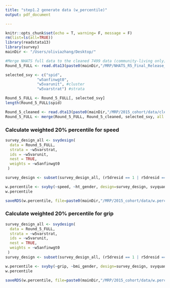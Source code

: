 ```yaml
---
title: "step1.2 generate data (w_percentile)"
output: pdf_document

---
```


```r
knitr::opts_chunk$set(echo = T, warning= F, message = F)
rm(list=ls(all=TRUE))
library(readstata13)
library(survey)
mainDir <- "/Users/oliviazhang/Desktop/"
```



```r
#Merge NHATS full data to the cleaned 7499 data (community-living only)
Round_5_FULL <- read.dta13(paste0(mainDir,"/MRP/NHATS_R5_Final_Release_STATA_V3/NHATS_Round_5_SP_File_V2.dta"))

selected_svy <- c("spid",
              "w5anfinwgt0", 
              "w5varunit", #cluster
              "w5varstrat") #strata

Round_5_FULL <- Round_5_FULL[, selected_svy]
length(Round_5_FULL$spid)

Round_5_cleaned <- read.dta13(paste0(mainDir,"/MRP/2015_cohort/data/cleaned_data_7499.dta"))
Round_5_FULL <- merge(Round_5_FULL, Round_5_cleaned, selected_svy, all.x=TRUE)
```



### Calculate weighted 20% percentile for speed
```r
survey_design_all <- svydesign(
  data = Round_5_FULL, 
  strata = ~w5varstrat, 
  ids = ~w5varunit, 
  nest = TRUE, 
  weights = ~w5anfinwgt0
 )

survey_design <- subset(survey_design_all, (r5dresid == 1 | r5dresid == 2) & !(ht_gender == "Height_missing"))

w.percentile <- svyby(~speed, ~ht_gender, design=survey_design, svyquantile, 0.2, na.rm = TRUE)
w.percentile
```

```r
saveRDS(w.percentile, file=paste0(mainDir,"/MRP/2015_cohort/data/w.percentile.speed.RData"))
```



### Calculate weighted 20% percentile for grip
```r
survey_design_all <- svydesign(
  data = Round_5_FULL, 
  strata = ~w5varstrat, 
  ids = ~w5varunit, 
  nest = TRUE, 
  weights = ~w5anfinwgt0
 )
survey_design <- subset(survey_design_all, (r5dresid == 1 | r5dresid == 2) & !(bmi_gender == "BMI_missing"))
```

```r
w.percentile <- svyby(~grip, ~bmi_gender, design=survey_design, svyquantile, 0.2, na.rm = TRUE)
w.percentile
```

```r
saveRDS(w.percentile, file=paste0(mainDir,"/MRP/2015_cohort/data/w.percentile.grip.RData"))
```

